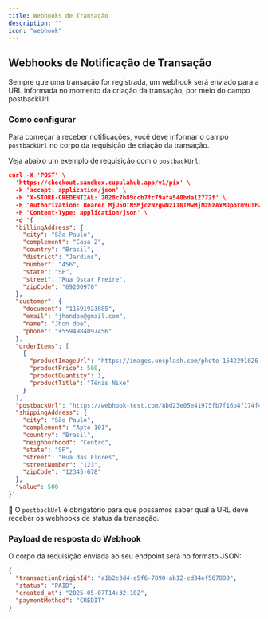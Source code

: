 ```yaml
---
title: Webhooks de Transação
description: ""
icon: "webhook"
---
```


## Webhooks de Notificação de Transação

Sempre que uma transação for registrada, um webhook será enviado para a URL informada no momento da criação da transação, por meio do campo postbackUrl.

### Como configurar

Para começar a receber notificações, você deve informar o campo `postbackUrl` no corpo da requisição de criação da transação.

Veja abaixo um exemplo de requisição com o `postbackUrl`:

```json
curl -X 'POST' \
  'https://checkout.sandbox.cupulahub.app/v1/pix' \
  -H 'accept: application/json' \
  -H 'X-STORE-CREDENTIAL: 2028c7b89ccb7fc79afa540bda12772f' \
  -H 'Authorization: Bearer MjU5OTM5MjczNzgwNzI1NTMwMjMzNzAxMDpoYm9uTFZ5KFVrdWdMeXJZQiZLTF5yTlBIdmNuTipoSg==' \
  -H 'Content-Type: application/json' \
  -d '{
  "billingAddress": {
    "city": "São Paulo",
    "complement": "Casa 2",
    "country": "Brasil",
    "district": "Jardins",
    "number": "456",
    "state": "SP",
    "street": "Rua Oscar Freire",
    "zipCode": "69200970"
  },
  "customer": {
    "document": "11591923085",
    "email": "jhondoe@gmail.com",
    "name": "Jhon doe",
    "phone": "+5594984097456"
  },
  "orderItems": [
    {
      "productImageUrl": "https://images.unsplash.com/photo-1542291026-7eec264c27ff?q=80&w=2070&auto=format&fit=crop&ixlib=rb-4.0.3&ixid=M3wxMjA3fDB8MHxwaG90by1wYWdlfHx8fGVufDB8fHx8fA%3D%3D",
      "productPrice": 500,
      "productQuantity": 1,
      "productTitle": "Tênis Nike"
    }
  ],
  "postbackUrl": "https://webhook-test.com/8bd23e05e41975fb7f16b4f174f4ad8f",
  "shippingAddress": {
    "city": "São Paulo",
    "complement": "Apto 101",
    "country": "Brasil",
    "neighborhood": "Centro",
    "state": "SP",
    "street": "Rua das Flores",
    "streetNumber": "123",
    "zipCode": "12345-678"
  },
  "value": 500
}'
```

📌 O `postbackUrl` é obrigatório para que possamos saber qual a URL deve receber os webhooks de status da transação.

### Payload de resposta do Webhook

O corpo da requisição enviada ao seu endpoint será no formato JSON:

```json
{
  "transactionOriginId": "a1b2c3d4-e5f6-7890-ab12-cd34ef567890",
  "status": "PAID",
  "created_at": "2025-05-07T14:32:10Z",
  "paymentMethod": "CREDIT"
}
```
